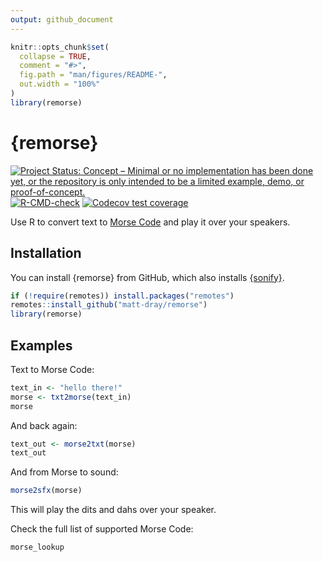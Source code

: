 ```yaml
---
output: github_document
---
```


<!-- README.md is generated from README.Rmd. Please edit that file -->

```r
knitr::opts_chunk$set(
  collapse = TRUE,
  comment = "#>",
  fig.path = "man/figures/README-",
  out.width = "100%"
)
library(remorse)
```

# {remorse}

<!-- badges: start -->
[![Project Status: Concept – Minimal or no implementation has been done yet, or the repository is only intended to be a limited example, demo, or proof-of-concept.](https://www.repostatus.org/badges/latest/concept.svg)](https://www.repostatus.org/#concept)
[![R-CMD-check](https://github.com/matt-dray/remorse/workflows/R-CMD-check/badge.svg)](https://github.com/matt-dray/remorse/actions)
[![Codecov test coverage](https://codecov.io/gh/matt-dray/remorse/branch/main/graph/badge.svg)](https://app.codecov.io/gh/matt-dray/remorse?branch=main)
<!-- badges: end -->

Use R to convert text to [Morse Code](https://en.wikipedia.org/wiki/Morse_code) and play it over your speakers.

## Installation

You can install {remorse} from GitHub, which also installs [{sonify}](https://CRAN.R-project.org/package=sonify).

```r
if (!require(remotes)) install.packages("remotes")
remotes::install_github("matt-dray/remorse")
library(remorse)
```

## Examples

Text to Morse Code:

```r
text_in <- "hello there!"
morse <- txt2morse(text_in)
morse
```

And back again:

```r
text_out <- morse2txt(morse)
text_out
```

And from Morse to sound:

```r
morse2sfx(morse)
```

This will play the dits and dahs over your speaker.

Check the full list of supported Morse Code:

```r
morse_lookup
```
